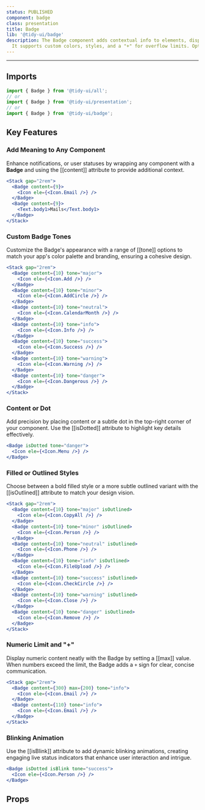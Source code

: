 ```yaml
---
status: PUBLISHED
component: badge
class: presentation
title: Badge
lib: '@tidy-ui/badge'
description: The Badge component adds contextual info to elements, displaying text or a dot in the top-right corner.
  It supports custom colors, styles, and a "+" for overflow limits. Optional blinking enhances visibility for dynamic experiences.
---
```


<DocLib component="badge" />

---

## Imports

```js
import { Badge } from '@tidy-ui/all';
// or
import { Badge } from '@tidy-ui/presentation';
// or
import { Badge } from '@tidy-ui/badge';
```

## Key Features

### Add Meaning to Any Component

Enhance notifications, or user statuses by wrapping any component with a **Badge**
and using the [[content]] attribute to provide additional context.

```jsx
<Stack gap="2rem">
  <Badge content={9}>
    <Icon ele={<Icon.Email />} />
  </Badge>
  <Badge content={9}>
    <Text.body1>Mails</Text.body1>
  </Badge>
</Stack>
```

### Custom Badge Tones

Customize the Badge's appearance with a range of [[tone]] options to match your app's color palette and branding, ensuring a cohesive design.

```jsx
<Stack gap="2rem">
  <Badge content={10} tone="major">
    <Icon ele={<Icon.Add />} />
  </Badge>
  <Badge content={10} tone="minor">
    <Icon ele={<Icon.AddCircle />} />
  </Badge>
  <Badge content={10} tone="neutral">
    <Icon ele={<Icon.CalendarMonth />} />
  </Badge>
  <Badge content={10} tone="info">
    <Icon ele={<Icon.Info />} />
  </Badge>
  <Badge content={10} tone="success">
    <Icon ele={<Icon.Success />} />
  </Badge>
  <Badge content={10} tone="warning">
    <Icon ele={<Icon.Warning />} />
  </Badge>
  <Badge content={10} tone="danger">
    <Icon ele={<Icon.Dangerous />} />
  </Badge>
</Stack>
```

### Content or Dot

Add precision by placing content or a subtle dot in the top-right corner of your component. Use the [[isDotted]] attribute to highlight key details effectively.

```jsx
<Badge isDotted tone="danger">
  <Icon ele={<Icon.Menu />} />
</Badge>
```

### Filled or Outlined Styles

Choose between a bold filled style or a more subtle outlined variant with the [[isOutlined]] attribute to match your design vision.

```jsx
<Stack gap="2rem">
  <Badge content={10} tone="major" isOutlined>
    <Icon ele={<Icon.CopyAll />} />
  </Badge>
  <Badge content={10} tone="minor" isOutlined>
    <Icon ele={<Icon.Person />} />
  </Badge>
  <Badge content={10} tone="neutral" isOutlined>
    <Icon ele={<Icon.Phone />} />
  </Badge>
  <Badge content={10} tone="info" isOutlined>
    <Icon ele={<Icon.FileUpload />} />
  </Badge>
  <Badge content={10} tone="success" isOutlined>
    <Icon ele={<Icon.CheckCircle />} />
  </Badge>
  <Badge content={10} tone="warning" isOutlined>
    <Icon ele={<Icon.Close />} />
  </Badge>
  <Badge content={10} tone="danger" isOutlined>
    <Icon ele={<Icon.Remove />} />
  </Badge>
</Stack>
```

### Numeric Limit and "+"

Display numeric content neatly with the Badge by setting a [[max]] value. When numbers exceed the limit,
the Badge adds a `+` sign for clear, concise communication.

```jsx
<Stack gap="2rem">
  <Badge content={300} max={200} tone="info">
    <Icon ele={<Icon.Email />} />
  </Badge>
  <Badge content={110} tone="info">
    <Icon ele={<Icon.Email />} />
  </Badge>
</Stack>
```

### Blinking Animation

Use the [[isBlink]] attribute to add dynamic blinking animations, creating engaging live status indicators that enhance user interaction and intrigue.

```jsx
<Badge isDotted isBlink tone="success">
  <Icon ele={<Icon.Person />} />
</Badge>
```

## Props

<DocApi component="badge" />
